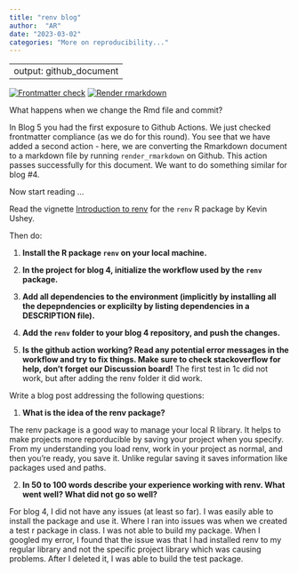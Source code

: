 ```yaml
---
title: "renv blog"
author:  "AR"
date: "2023-03-02"
categories: "More on reproducibility..."
---
```




---
output: github_document
---

<!-- README.md is generated from README.Rmd. Please edit that file -->
<!-- badges: start -->
[![Frontmatter check](../../actions/workflows/check-yaml.yaml/badge.svg)](../../actions/workflows/check-yaml.yaml)
[![Render rmarkdown](../../actions/workflows/render-rmarkdown.yaml/badge.svg)](../../actions/workflows/render-rmarkdown.yaml)
<!-- badges: end -->

What happens when we change the Rmd file and commit?

In Blog 5 you had the first exposure to Github Actions. 
We just checked frontmatter compliance (as we do for this round).
You see that we have added a second action - here, we are converting the Rmarkdown document to a markdown file by running `render_rmarkdown` on Github. This action passes successfully for this document. We want to do something similar for blog #4.


Now start reading ...


Read the vignette [Introduction to renv](https://rstudio.github.io/renv/articles/renv.html) for the `renv` R package by Kevin Ushey.

Then do:

1. **Install the R package `renv` on your local machine.**

2. **In the project for blog 4, initialize the workflow used by the `renv` package.**

3. **Add all dependencies to the environment (implicitly by installing all the depepndencies or explicilty by listing dependencies in a DESCRIPTION file).**

4. **Add the `renv` folder to your blog 4 repository, and push the changes.**

5. **Is the github action working? Read any potential error messages in the workflow and try to fix things. Make sure to check stackoverflow for help, don't forget our Discussion board!**
The first test in 1c did not work, but after adding the renv folder it did work. 

Write a blog post addressing the following questions: 

1. **What is the idea of the renv package?**

The renv package is a good way to manage your local R library. It helps to make projects more reporducible by saving your project when you specify. From my understanding you load renv, work in your project as normal, and then you're ready, you save it. Unlike regular saving it saves information like packages used and paths. 

2. **In 50 to 100 words describe your experience working with renv. What went well? What did not go so well?**

For blog 4, I did not have any issues (at least so far). I was easily able to install the package and use it. Where I ran into issues was when we created a test r package in class. I was not able to build my package. When I googled my error, I found that the issue was that I had installed renv to my regular library and not the specific project library which was causing problems. After I deleted it, I was able to build the test package. 

